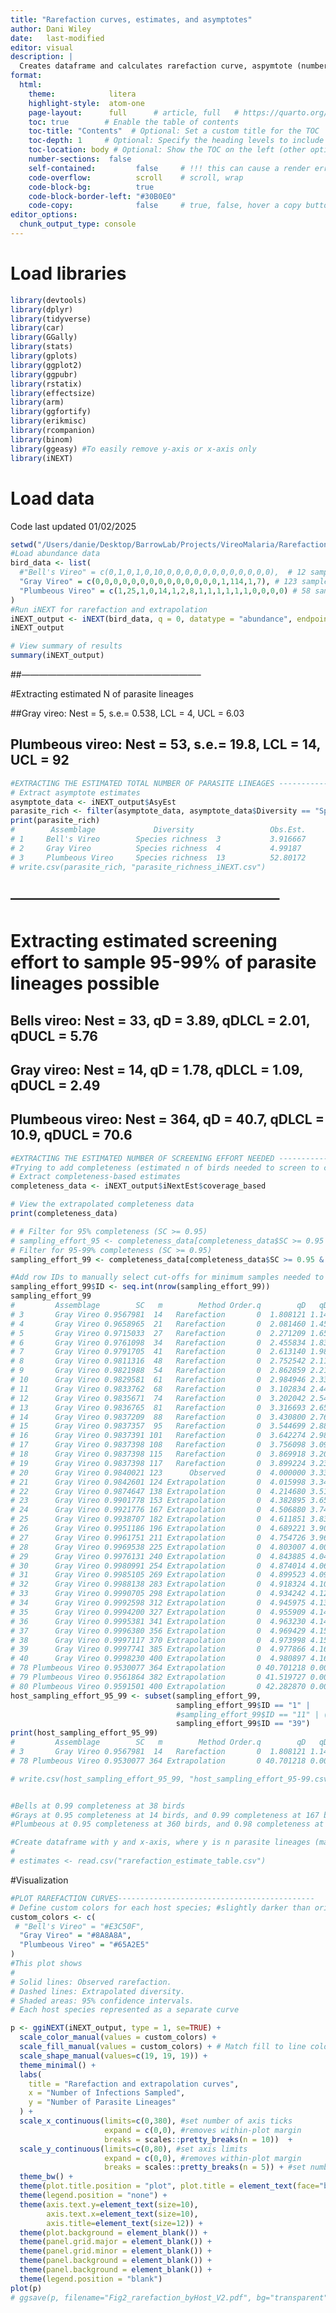 ---
title: "Rarefaction curves, estimates, and asymptotes"
author: Dani Wiley
date:   last-modified
editor: visual
description: |
  Creates dataframe and calculates rarefaction curve, aspymtote (number of estimated parasite lineages), and estimated sampling effort needed to fully sample parasite communities for each of Vireo species. Contact dlfwiley@gmail.com with any questions or requests for more data.
format:
  html:
    theme:            litera
    highlight-style:  atom-one
    page-layout:      full      # article, full   # https://quarto.org/docs/output-formats/page-layout.html
    toc: true        # Enable the table of contents
    toc-title: "Contents"  # Optional: Set a custom title for the TOC
    toc-depth: 1     # Optional: Specify the heading levels to include
    toc-location: body # Optional: Show the TOC on the left (other options are "right" or "float")
    number-sections:  false
    self-contained:         false     # !!! this can cause a render error
    code-overflow:          scroll    # scroll, wrap
    code-block-bg:          true
    code-block-border-left: "#30B0E0"
    code-copy:              false     # true, false, hover a copy buttom in top-right of code block
editor_options:  
  chunk_output_type: console
---

# Load libraries

```{r}
library(devtools)
library(dplyr)
library(tidyverse)
library(car)
library(GGally)
library(stats)
library(gplots)
library(ggplot2)
library(ggpubr)
library(rstatix)
library(effectsize)
library(arm) 
library(ggfortify)
library(erikmisc)
library(rcompanion)
library(binom)
library(ggeasy) #To easily remove y-axis or x-axis only
library(iNEXT)
```

# Load data

Code last updated 01/02/2025

```{r}
setwd("/Users/danie/Desktop/BarrowLab/Projects/VireoMalaria/Rarefaction")
#Load abundance data
bird_data <- list(
  #"Bell's Vireo" = c(0,1,0,1,0,10,0,0,0,0,0,0,0,0,0,0,0,0),  # 12 samples total - not used in this analyses
  "Gray Vireo" = c(0,0,0,0,0,0,0,0,0,0,0,0,0,0,1,114,1,7), # 123 samples total
  "Plumbeous Vireo" = c(1,25,1,0,14,1,2,8,1,1,1,1,1,1,0,0,0,0) # 58 samples total
)
#Run iNEXT for rarefaction and extrapolation
iNEXT_output <- iNEXT(bird_data, q = 0, datatype = "abundance", endpoint = 400)
iNEXT_output

# View summary of results
summary(iNEXT_output)
```

##--------------------------------------------------------------

#Extracting estimated N of parasite lineages

##Gray vireo: Nest = 5, s.e.= 0.538, LCL = 4, UCL = 6.03

## Plumbeous vireo: Nest = 53, s.e.= 19.8, LCL = 14, UCL = 92

```{r}
#EXTRACTING THE ESTIMATED TOTAL NUMBER OF PARASITE LINEAGES ------------------------------
# Extract asymptote estimates
asymptote_data <- iNEXT_output$AsyEst
parasite_rich <- filter(asymptote_data, asymptote_data$Diversity == "Species richness")
print(parasite_rich)
#        Assemblage             Diversity                 Obs.Est.       s.e.           LCL             UCL
# 1     Bell's Vireo        Species richness  3           3.916667      0.7576095        3.000000       5.401554 (removed)
# 2     Gray Vireo          Species richness  4           4.99187       0.5294152        4              6.029505
# 3     Plumbeous Vireo     Species richness  13          52.80172      22.3133074       13             96.535003
# write.csv(parasite_rich, "parasite_richness_iNEXT.csv")
```

## -------------------------------------------------------------- 
# Extracting estimated screening effort to sample 95-99% of parasite lineages possible

## Bells vireo: Nest = 33, qD = 3.89, qDLCL = 2.01, qDUCL = 5.76

## Gray vireo: Nest = 14, qD = 1.78, qDLCL = 1.09, qDUCL = 2.49 

## Plumbeous vireo: Nest = 364, qD = 40.7, qDLCL = 10.9, qDUCL = 70.6

```{r}
#EXTRACTING THE ESTIMATED NUMBER OF SCREENING EFFORT NEEDED -----------------------------
#Trying to add completeness (estimated n of birds needed to screen to capture)
# Extract completeness-based estimates
completeness_data <- iNEXT_output$iNextEst$coverage_based

# View the extrapolated completeness data
print(completeness_data)

# # Filter for 95% completeness (SC >= 0.95)
# sampling_effort_95 <- completeness_data[completeness_data$SC >= 0.95 & completeness_data$SC < 0.96, ]
# Filter for 95-99% completeness (SC >= 0.95)
sampling_effort_99 <- completeness_data[completeness_data$SC >= 0.95 & completeness_data$SC < 1, ]

#Add row IDs to manually select cut-offs for minimum samples needed to sample >95% parasite diversity
sampling_effort_99$ID <- seq.int(nrow(sampling_effort_99))
sampling_effort_99
#         Assemblage        SC   m        Method Order.q        qD   qD.LCL    qD.UCL ID
# 3       Gray Vireo 0.9567981  14   Rarefaction       0  1.808121 1.147745  2.468496  1 ****** Selected ******
# 4       Gray Vireo 0.9658965  21   Rarefaction       0  2.081460 1.453463  2.709457  2
# 5       Gray Vireo 0.9715033  27   Rarefaction       0  2.271209 1.658000  2.884418  3
# 6       Gray Vireo 0.9761098  34   Rarefaction       0  2.455834 1.837999  3.073670  4
# 7       Gray Vireo 0.9791705  41   Rarefaction       0  2.613140 1.983957  3.242322  5
# 8       Gray Vireo 0.9811316  48   Rarefaction       0  2.752542 2.112187  3.392897  6
# 9       Gray Vireo 0.9821988  54   Rarefaction       0  2.862859 2.214841  3.510876  7
# 10      Gray Vireo 0.9829581  61   Rarefaction       0  2.984946 2.330735  3.639157  8
# 11      Gray Vireo 0.9833762  68   Rarefaction       0  3.102834 2.444935  3.760734  9
# 12      Gray Vireo 0.9835671  74   Rarefaction       0  3.202042 2.542355  3.861730 10
# 13      Gray Vireo 0.9836765  81   Rarefaction       0  3.316693 2.655979  3.977408 11
# 14      Gray Vireo 0.9837209  88   Rarefaction       0  3.430800 2.769664  4.091935 12
# 15      Gray Vireo 0.9837357  95   Rarefaction       0  3.544699 2.883422  4.205976 13
# 16      Gray Vireo 0.9837391 101   Rarefaction       0  3.642274 2.980964  4.303583 14
# 17      Gray Vireo 0.9837398 108   Rarefaction       0  3.756098 3.094781  4.417414 15
# 18      Gray Vireo 0.9837398 115   Rarefaction       0  3.869918 3.208601  4.531235 16
# 19      Gray Vireo 0.9837398 117   Rarefaction       0  3.899224 3.237907  4.560541 17
# 20      Gray Vireo 0.9840021 123      Observed       0  4.000000 3.336160  4.663840 18
# 21      Gray Vireo 0.9842601 124 Extrapolation       0  4.015998 3.349581  4.682415 19
# 22      Gray Vireo 0.9874647 138 Extrapolation       0  4.214680 3.512296  4.917065 20
# 23      Gray Vireo 0.9901778 153 Extrapolation       0  4.382895 3.654273  5.111518 21
# 24      Gray Vireo 0.9921776 167 Extrapolation       0  4.506880 3.746043  5.267716 22
# 25      Gray Vireo 0.9938707 182 Extrapolation       0  4.611851 3.839981  5.383721 23
# 26      Gray Vireo 0.9951186 196 Extrapolation       0  4.689221 3.907406  5.471036 24
# 27      Gray Vireo 0.9961751 211 Extrapolation       0  4.754726 3.964095  5.545358 25
# 28      Gray Vireo 0.9969538 225 Extrapolation       0  4.803007 4.006011  5.600004 26
# 29      Gray Vireo 0.9976131 240 Extrapolation       0  4.843885 4.041732  5.646038 27
# 30      Gray Vireo 0.9980991 254 Extrapolation       0  4.874014 4.068240  5.679787 28
# 31      Gray Vireo 0.9985105 269 Extrapolation       0  4.899523 4.090820  5.708225 29
# 32      Gray Vireo 0.9988138 283 Extrapolation       0  4.918324 4.107545  5.729103 30
# 33      Gray Vireo 0.9990705 298 Extrapolation       0  4.934242 4.121754  5.746731 31
# 34      Gray Vireo 0.9992598 312 Extrapolation       0  4.945975 4.132257  5.759693 32
# 35      Gray Vireo 0.9994200 327 Extrapolation       0  4.955909 4.141162  5.770655 33
# 36      Gray Vireo 0.9995381 341 Extrapolation       0  4.963230 4.147735  5.778725 34
# 37      Gray Vireo 0.9996380 356 Extrapolation       0  4.969429 4.153301  5.785557 35
# 38      Gray Vireo 0.9997117 370 Extrapolation       0  4.973998 4.157403  5.790593 36
# 39      Gray Vireo 0.9997741 385 Extrapolation       0  4.977866 4.160877  5.794855 37
# 40      Gray Vireo 0.9998230 400 Extrapolation       0  4.980897 4.163596  5.798198 38
# 78 Plumbeous Vireo 0.9530077 364 Extrapolation       0 40.701218 0.000000 82.965254 39 ****** Selected ******
# 79 Plumbeous Vireo 0.9561864 382 Extrapolation       0 41.519727 0.000000 84.287722 40
# 80 Plumbeous Vireo 0.9591501 400 Extrapolation       0 42.282870 0.000000 85.521665 41
host_sampling_effort_95_99 <- subset(sampling_effort_99, 
                                     sampling_effort_99$ID == "1" | 
                                     #sampling_effort_99$ID == "11" | (removed)
                                     sampling_effort_99$ID == "39")
print(host_sampling_effort_95_99)
#         Assemblage        SC   m        Method Order.q        qD   qD.LCL    qD.UCL ID
# 3       Gray Vireo 0.9567981  14   Rarefaction       0  1.808121 1.147745  2.468496  1
# 78 Plumbeous Vireo 0.9530077 364 Extrapolation       0 40.701218 0.000000 82.965254 39

# write.csv(host_sampling_effort_95_99, "host_sampling_effort_95-99.csv")


#Bells at 0.99 completeness at 38 birds
#Grays at 0.95 completeness at 14 birds, and 0.99 completeness at 167 birds
#Plumbeous at 0.95 completeness at 360 birds, and 0.98 completeness at 500 birds

#Create dataframe with y and x-axis, where y is n parasite lineages (max estimated) & x is minimum n infections sampled needed to hit maximum
# 
# estimates <- read.csv("rarefaction_estimate_table.csv")
```

#Visualization

```{r}
#PLOT RAREFACTION CURVES--------------------------------------------
# Define custom colors for each host species; #slightly darker than original colors
custom_colors <- c(
 # "Bell's Vireo" = "#E3C50F",  
  "Gray Vireo" = "#8A8A8A",   
  "Plumbeous Vireo" = "#65A2E5" 
)
#This plot shows
# 
# Solid lines: Observed rarefaction.
# Dashed lines: Extrapolated diversity.
# Shaded areas: 95% confidence intervals.
# Each host species represented as a separate curve

p <- ggiNEXT(iNEXT_output, type = 1, se=TRUE) +
  scale_color_manual(values = custom_colors) +
  scale_fill_manual(values = custom_colors) + # Match fill to line colors
  scale_shape_manual(values=c(19, 19, 19)) +
  theme_minimal() +
  labs(
    title = "Rarefaction and extrapolation curves",
    x = "Number of Infections Sampled",
    y = "Number of Parasite Lineages"
  ) +
  scale_x_continuous(limits=c(0,380), #set number of axis ticks
                     expand = c(0,0), #removes within-plot margin
                     breaks = scales::pretty_breaks(n = 10))  + 
  scale_y_continuous(limits=c(0,80), #set axis limits
                     expand = c(0,0), #removes within-plot margin
                     breaks = scales::pretty_breaks(n = 5)) + #set number of axis ticks
  theme_bw() + 
  theme(plot.title.position = "plot", plot.title = element_text(face="bold")) +
  theme(legend.position = "none") +
  theme(axis.text.y=element_text(size=10), 
        axis.text.x=element_text(size=10), 
        axis.title=element_text(size=12)) +
  theme(plot.background = element_blank()) + 
  theme(panel.grid.major = element_blank()) + 
  theme(panel.grid.minor = element_blank()) + 
  theme(panel.background = element_blank()) + 
  theme(panel.background = element_blank()) +
  theme(legend.position = "blank")
plot(p)
# ggsave(p, filename="Fig2_rarefaction_byHost_V2.pdf", bg="transparent", height=6, width=8, units="in")
```

